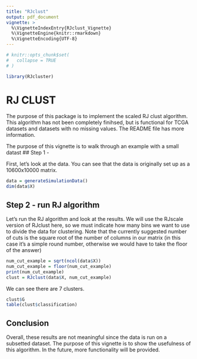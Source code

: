 ```yaml
---
title: "RJclust"
output: pdf_document
vignette: >
  %\VignetteIndexEntry{RJclust_Vignette}
  %\VignetteEngine{knitr::rmarkdown}
  %\VignetteEncoding{UTF-8}
---
```


```r
# knitr::opts_chunk$set(
#   collapse = TRUE
# )
```

```r
library(RJcluster)
```
# RJ CLUST

The purpose of this package is to implement the scaled RJ clust algorithm. This algorithm has not been completely finihsed, but is functional for TCGA datasets and datasets with no missing values. The README file has more information.

The purpose of this vignette is to walk through an example with a small datast 
## Step 1 - 

First, let's look at the data. You can see that the data is originally set up as a 10600x10000 matrix.
```r
data = generateSimulationData()
dim(data$X)
```


## Step 2 - run RJ algorithm
Let's run the RJ algorithm and look at the results. We will use the RJscale version of RJclust here, so we must indicate how many bins we want to use to divide the data for clustering. Note that the currently suggested number of cuts is the square root of the number of columns in our matrix (in this case it's a simple round number, otherwise we would have to take the floor of the answer)

```r
num_cut_example = sqrt(ncol(data$X))
num_cut_example = floor(num_cut_example)
print(num_cut_example)
clust = RJclust(data$X, num_cut_example)
```
We can see there are 7 clusters.
```r
clust$G
table(clust$classification)
```


## Conclusion
Overall, these results are not meaningful since the data is run on a subsetted dataset. The purpose of this vignette is to show the usefulness of this algorithm. In the future, more functionality will be provided.